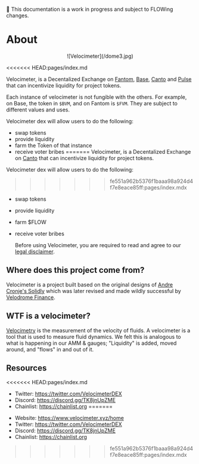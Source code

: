 👀 This documentation is a work in progress and subject to FLOWing changes.

# About

<div align="center"> ![Velocimeter](/dome3.jpg) </div>

<<<<<<< HEAD:pages/index.md

Velocimeter, is a Decentalized Exchange on [Fantom](https://www.fvm.exchange/), [Base](https://base.velocimeter.xyz/), [Canto](https://canto.io/) and [Pulse](https://pulse.velocimeter.xyz/) that can incentivize liquidity for project tokens. 

Each instance of velocimeter is not fungible with the others. For example, on Base, the token in `$BVM`, and on Fantom is `$FVM`. They are subject to different values and uses.

Velocimeter dex will allow users to do the following:
* swap tokens
* provide liquidity
* farm the Token of that instance
* receive voter bribes
=======
Velocimeter, is a Decentalized Exchange on [Canto](https://canto.io/) that can incentivize liquidity for project tokens.

Velocimeter dex will allow users to do the following:
>>>>>>> fe551a962b5376f1baaa98a924d4f7e8eace85ff:pages/index.mdx

- swap tokens
- provide liquidity
- farm $FLOW
- receive voter bribes

  Before using Velocimeter, you are required to read and agree to our [legal disclaimer](/legal).

## Where does this project come from?

Velocimeter is a project built based on the original designs of [Andre Cronje's Solidly](https://andrecronje.medium.com/ve-3-3-44466eaa088b) which was later revised and made wildly successful by [Velodrome Finance](https://app.velodrome.finance/).

## WTF is a velocimeter?

[Velocimetry](https://en.wikipedia.org/wiki/Velocimetry) is the measurement of the velocity of fluids. A velocimeter is a tool that is used to measure fluid dynamics. We felt this is analogous to what is happening in our AMM & gauges; "Liquidity" is added, moved around, and "flows" in and out of it.

## Resources
<<<<<<< HEAD:pages/index.md
* Twitter: https://twitter.com/VelocimeterDEX
* Discord: https://discord.gg/TK8jnUpZME
* Chainlist: https://chainlist.org 
=======

- Website: https://www.velocimeter.xyz/home
- Twitter: https://twitter.com/VelocimeterDEX
- Discord: https://discord.gg/TK8jnUpZME
- Chainlist: https://chainlist.org
>>>>>>> fe551a962b5376f1baaa98a924d4f7e8eace85ff:pages/index.mdx
